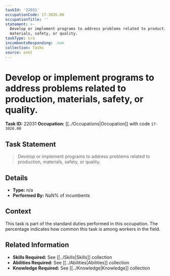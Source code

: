 ```yaml
---
taskId: '22031'
occupationCode: 17-3026.00
occupationTitle: ''
statement: >-
  Develop or implement programs to address problems related to production,
  materials, safety, or quality.
taskType: n/a
incumbentsResponding: .nan
collection: Tasks
source: onet
---
```

# Develop or implement programs to address problems related to production, materials, safety, or quality.

**Task ID:** 22031
**Occupation:** [[../Occupations|Occupation]] with code `17-3026.00`

## Task Statement

> Develop or implement programs to address problems related to production, materials, safety, or quality.

## Details

- **Type:** n/a
- **Performed By:** NaN% of incumbents

## Context

This task is part of the standard duties performed in this occupation. The percentage indicates how common this task is among workers in the field.

## Related Information

- **Skills Required:** See [[../Skills|Skills]] collection
- **Abilities Required:** See [[../Abilities|Abilities]] collection
- **Knowledge Required:** See [[../Knowledge|Knowledge]] collection
